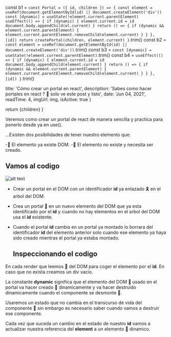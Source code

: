 const b1 = `
const Portal = ({ id, children }) => {
  const element = useRef(document.getElementById(id) || document.createElement('div'))
  const [dynamic] = useState(!element.current.parentElement)
  useEffect(() => {
    if (dynamic) {
      element.current.id = id
      document.body.appendChild(el.current)
    }
    return () => {
      if (dynamic && element.current.parentElement) {
        element.current.parentElement.removeChild(element.current)
      }
    }
  }, [id])
  return createPortal(children, element.current)
}
`.trim()
const b2 = `
  const element = useRef(document.getElementById(id) || document.createElement('div'))
`.trim()
const b3 = `
   const [dynamic] = useState(!element.current.parentElement)
`.trim()
const b4 = `
    useEffect(() => {
      if (dynamic) {
        element.current.id = id
        document.body.appendChild(element.current)
      }
      return () => {
        if (dynamic && element.current.parentElement) {
          element.current.parentElement.removeChild(element.current)
        }
      }
    }, [id])
  }
`.trim()

  title: 'Cómo crear un portal en react',
  description: 'Sabes como hacer portales en react ? 👀 solo ve este post y listo',
  date: 'Jun 04, 2021',
  readTime: 4,
  imgUrl: img,
  isActive: true
}

  return <BlogPost meta={meta}>{children}</BlogPost>
  }

  Veremos como crear un portal de react de manera sencilla y practica para ponerlo desde ya en use().

  ...Existen dos posibilidades de tener nuestro elemento que:

 -👀 El elemento ya existe DOM.
 -🎈 El elemento no existe y necesita ser creado.

  
  ## Vamos al codigo

  ![alt text](https://homepages.cae.wisc.edu/~ece533/images/arctichare.png)


<HighlightCodeBlock block={b1} />


- Crear un portal en el DOM con un identificador **id** ya enlazado 🎗 en el arbol del DOM.
- Crea un portal 🙌 en un nuevo elemento del DOM que ya esta identificado por el **id** y cuando no hay elementos en el arbol del DOM usa el **id** existente.
- Cuando el portal **id** cambia en un portal ya montado lo borrara del identificador **id** del elemento anterior solo cuando ese elemento ya haya sido creado mientras el portal ya estaba montado.

  ## Inspeccionando el codigo


  
<HighlightCodeBlock block={b2}/>

  En cada render que leemos 🎨 del DOM para coger el elemento por el **id**. En caso que no exista creamos un div vacío.


<HighlightCodeBlock block={b3} />

  La constante  **dynamic**  significa que el elemento del DOM 🎇 usado en el portal va hacer creado 🛒 dinamicamente y va hacer destruido dinamicamente cuando el componente se desmonte 🎠.

  Usaremos un estado que no cambia en el transcurso de vida del componente 🔮 sin embargo es necesario saber cuando vamos a destruir ese componente.

  <HighlightCodeBlock block={b4} />

  Cada vez que suceda un cambio en el estado de nuestro **id** vamos a actualizar nuestra referencia del **element** a un elemento 🎢 dinamico.